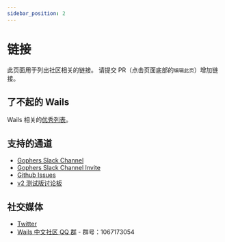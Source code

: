 ```yaml
---
sidebar_position: 2
---
```


# 链接

此页面用于列出社区相关的链接。 请提交 PR（点击页面底部的`编辑此页`）增加链接。

## 了不起的 Wails

Wails 相关的[优秀列表](https://github.com/wailsapp/awesome-wails)。

## 支持的通道

- [Gophers Slack Channel](https://gophers.slack.com/messages/CJ4P9F7MZ/)
- [Gophers Slack Channel Invite](https://invite.slack.golangbridge.org/)
- [Github Issues](https://github.com/frankfang/wails/issues)
- [v2 测试版讨论板](https://github.com/frankfang/wails/discussions/828)

## 社交媒体

- [Twitter](https://twitter.com/wailsapp)
- [Wails 中文社区 QQ 群](https://qm.qq.com/cgi-bin/qm/qr?k=PmIURne5hFGNd7QWzW5qd6FV-INEjNJv&jump_from=webapi) - 群号：1067173054
